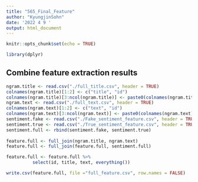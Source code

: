 ```yaml
---
title: "565_Final_Feature"
author: "KyungjinSohn"
date: '2022 4 9 '
output: html_document
---
```


```r
knitr::opts_chunk$set(echo = TRUE)

library(dplyr)
```

## Combine feature extraction results

```r
ngram.title <- read.csv("./full_title.csv", header = TRUE)
colnames(ngram.title)[1:2] <- c("title", "id")
colnames(ngram.title)[3:ncol(ngram.title)] <- paste0(colnames(ngram.title)[3:ncol(ngram.title)], "_title")
ngram.text <- read.csv("./full_text.csv", header = TRUE)
colnames(ngram.text)[1:2] <- c("text", "id")
colnames(ngram.text)[3:ncol(ngram.text)] <- paste0(colnames(ngram.text)[3:ncol(ngram.text)], "_text")
sentiment.fake <- read.csv("./Fake_sentiment_feature.csv", header = TRUE)
sentiment.true <- read.csv("./True_sentiment_feature.csv", header = TRUE)
sentiment.full <- rbind(sentiment.fake, sentiment.true)
          
feature.full <- full_join(ngram.title, ngram.text)
feature.full <- full_join(feature.full, sentiment.full)

feature.full <- feature.full %>%
          select(id, title, text, everything())

write.csv(feature.full, file ="full_feature.csv", row.names = FALSE)
```
